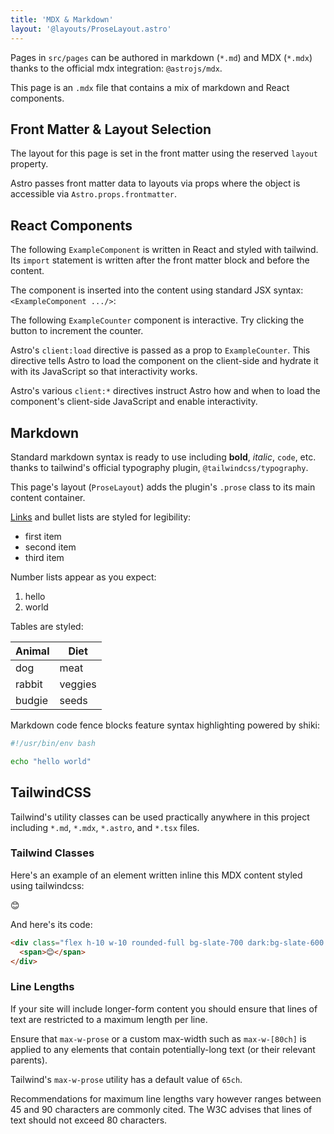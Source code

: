 ```yaml
---
title: 'MDX & Markdown'
layout: '@layouts/ProseLayout.astro'
---
```



Pages in `src/pages` can be authored in markdown (`*.md`) and MDX (`*.mdx`) thanks to the official mdx integration: `@astrojs/mdx`.

This page is an `.mdx` file that contains a mix of markdown and React components.

## Front Matter & Layout Selection

The layout for this page is set in the front matter using the reserved `layout` property.

Astro passes front matter data to layouts via props where the object is accessible via `Astro.props.frontmatter`.

## React Components

The following `ExampleComponent` is written in React and styled with tailwind. Its `import` statement is written after the front matter block and before the content.

The component is inserted into the content using standard JSX syntax: `<ExampleComponent .../>`:

<ExampleComponent className="max-w-sm mx-auto" />

The following `ExampleCounter` component is interactive. Try clicking the button to increment the counter.

<ExampleCounter client:load className="max-w-sm mx-auto" />

Astro's `client:load` directive is passed as a prop to `ExampleCounter`. This directive tells Astro to load the component on the client-side and hydrate it with its JavaScript so that interactivity works.

Astro's various `client:*` directives instruct Astro how and when to load the component's client-side JavaScript and enable interactivity.

## Markdown

Standard markdown syntax is ready to use including **bold**, _italic_, `code`, etc. thanks to tailwind's official typography plugin, `@tailwindcss/typography`.

This page's layout (`ProseLayout`) adds the plugin's `.prose` class to its main content container.

[Links](/about/) and bullet lists are styled for legibility:

- first item
- second item
- third item

Number lists appear as you expect:

1. hello
1. world

Tables are styled:

| Animal | Diet    |
| ------ | ------- |
| dog    | meat    |
| rabbit | veggies |
| budgie | seeds   |

Markdown code fence blocks feature syntax highlighting powered by shiki:

```sh
#!/usr/bin/env bash

echo "hello world"
```

## TailwindCSS

Tailwind's utility classes can be used practically anywhere in this project including `*.md`, `*.mdx`, `*.astro`, and `*.tsx` files.

### Tailwind Classes

Here's an example of an element written inline this MDX content styled using tailwindcss:

<div class="flex h-10 w-10 rounded-full bg-slate-700 dark:bg-slate-600 justify-center items-center">
  <span>😊</span>
</div>

And here's its code:

```html
<div class="flex h-10 w-10 rounded-full bg-slate-700 dark:bg-slate-600 justify-center items-center">
  <span>😊</span>
</div>
```

### Line Lengths

If your site will include longer-form content you should ensure that lines of text are restricted to a maximum length per line.

Ensure that `max-w-prose` or a custom max-width such as `max-w-[80ch]` is applied to any elements that contain potentially-long text (or their relevant parents).

Tailwind's `max-w-prose` utility has a default value of `65ch`.

Recommendations for maximum line lengths vary however ranges between 45 and 90 characters are commonly cited. The <Link href="https://www.w3.org/WAI/tutorials/page-structure/styling/#:~:text=Line%20length">W3C advises</Link> that lines of text should not exceed 80 characters.

